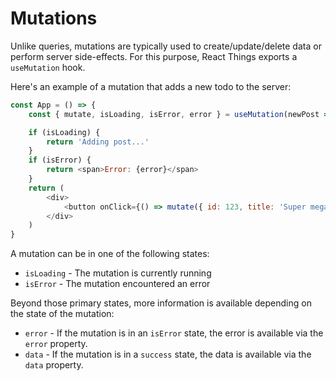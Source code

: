 
<Meta title="Concepts/Mutations" />

# Mutations

Unlike queries, mutations are typically used to create/update/delete data or perform server side-effects. For this purpose, React Things exports a `useMutation` hook.

Here's an example of a mutation that adds a new todo to the server:

```js
const App = () => {
    const { mutate, isLoading, isError, error } = useMutation(newPost => fetch('/posts', { body: JSON.stringify(newPost), method: 'POST' }))

    if (isLoading) {
        return 'Adding post...'
    }
    if (isError) {
        return <span>Error: {error}</span>
    }
    return (
        <div>
            <button onClick={() => mutate({ id: 123, title: 'Super mega cool post 😎' })}>Mutate</button>
        </div>
    )
}
```

A mutation can be in one of the following states:

- `isLoading` - The mutation is currently running
- `isError` - The mutation encountered an error

Beyond those primary states, more information is available depending on the state of the mutation:

- `error` - If the mutation is in an `isError` state, the error is available via the `error` property.
- `data` - If the mutation is in a `success` state, the data is available via the `data` property.
